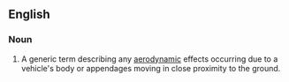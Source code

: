 ==English==

===Noun===
{{en-noun|sg=[[ground]] [[effect]]}}

# {{aeronautics}} A generic term describing any [[aerodynamic]] effects occurring due to a vehicle's body or appendages moving in close proximity to the ground.
